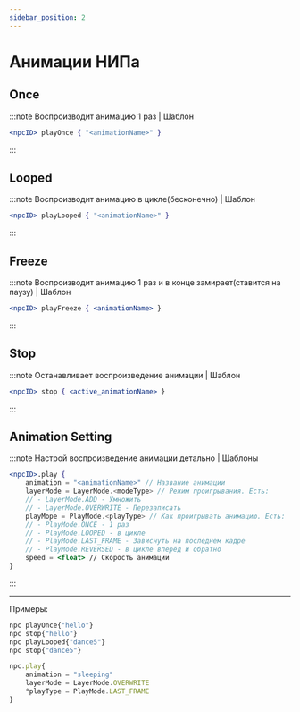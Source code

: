 ```yaml
---
sidebar_position: 2
---
```


# Анимации НИПа

## Once

:::note Воспроизводит анимацию 1 раз | Шаблон
```jsx
<npcID> playOnce { "<animationName>" }
```
:::

## Looped

:::note Воспроизводит анимацию в цикле(бесконечно) | Шаблон
```jsx
<npcID> playLooped { "<animationName>" }
```
:::

## Freeze

:::note Воспроизводит анимацию 1 раз и в конце замирает(ставится на паузу) | Шаблон
```jsx 
<npcID> playFreeze { <animationName> }
```
:::

## Stop

:::note Останавливает воспроизведение анимации | Шаблон
```jsx
<npcID> stop { <active_animationName> }
```
:::

## Animation Setting

:::note Настрой воспроизведение анимации детально | Шаблоны
```jsx
<npcID>.play {
    animation = "<animationName>" // Название анимации
    layerMode = LayerMode.<modeType> // Режим проигрывания. Есть:
    // - LayerMode.ADD - Умножить
    // - LayerMode.OVERWRITE - Перезаписать
    playMope = PlayMode.<playType> // Как проигрывать анимацию. Есть:
    // - PlayMode.ONCE - 1 раз
    // - PlayMode.LOOPED - в цикле
    // - PlayMode.LAST_FRAME - Зависнуть на последнем кадре
    // - PlayMode.REVERSED - в цикле вперёд и обратно
    speed = <float> // Скорость анимации
}
```
:::

---

Примеры:
```jsx
npc playOnce{"hello"}
npc stop{"hello"}
npc playLooped{"dance5"}
npc stop{"dance5"}

npc.play{
    animation = "sleeping"
    layerMode = LayerMode.OVERWRITE
    °playType = PlayMode.LAST_FRAME
}
```
